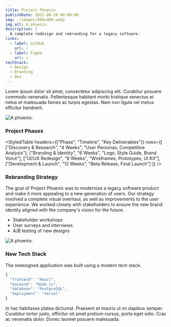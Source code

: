 ```yaml
---
title: Project Phoenix
publishDate: 2022-08-20 00:00:00
img: ./images/600x400.webp
img_alt: A phoenix.
description: |
  A complete redesign and rebranding for a legacy software.
links:
  - label: GitHub
    url: /
  - label: Figma
    url: /
techStack:
  - Design
  - Branding
  - Dev
---
```


Lorem ipsum dolor sit amet, consectetur adipiscing elit. Curabitur posuere commodo venenatis. Pellentesque habitant morbi tristique senectus et netus et malesuada fames ac turpis egestas. Nam non ligula vel metus efficitur hendrerit.

<Image src={mainImage} alt="A phoenix." />

### Project Phases

<StyledTable
    headers={["Phase", "Timeline", "Key Deliverables"]}
    rows={[
        ["Discovery & Research", "4 Weeks", "User Personas, Competitive Analysis"],
        ["Branding & Identity", "6 Weeks", "Logo, Style Guide, Brand Voice"],
        ["UI/UX Redesign", "8 Weeks", "Wireframes, Prototypes, UI Kit"],
        ["Development & Launch", "12 Weeks", "Beta Release, Final Launch"]
    ]}
/>

<TwoCol>
    <div slot="left">
        <h3>Rebranding Strategy</h3>
        <p>The goal of Project Phoenix was to modernize a legacy software product and make it more appealing to a new generation of users. Our strategy involved a complete visual overhaul, as well as improvements to the user experience. We worked closely with stakeholders to ensure the new brand identity aligned with the company's vision for the future.</p>
        <ul>
            <li>Stakeholder workshops</li>
            <li>User surveys and interviews</li>
            <li>A/B testing of new designs</li>
        </ul>
    </div>
    <div slot="right">
        <Image src={image1} alt="A phoenix." />
    </div>
</TwoCol>

### New Tech Stack
The redesigned application was built using a modern tech stack.

```javascript
{
  "frontend": "React",
  "backend": "Node.js",
  "database": "PostgreSQL",
  "deployment": "Vercel"
}
```

In hac habitasse platea dictumst. Praesent et mauris ut mi dapibus semper. Curabitur tortor justo, efficitur sit amet pretium cursus, porta eget odio. Cras ac venenatis dolor. Donec laoreet posuere malesuada.
